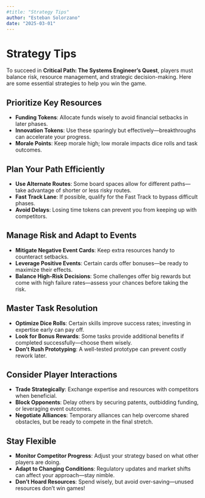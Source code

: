 ```yaml
---
#title: "Strategy Tips"
author: "Esteban Solorzano"
date: "2025-03-01"
---
```


# Strategy Tips

To succeed in **Critical Path: The Systems Engineer’s Quest**, players must balance risk, resource management, and strategic decision-making. Here are some essential strategies to help you win the game.

## Prioritize Key Resources
- **Funding Tokens**: Allocate funds wisely to avoid financial setbacks in later phases.
<!-- **Expertise Tokens**: Invest in technical and regulatory expertise early to improve success rates in complex challenges.-->
- **Innovation Tokens**: Use these sparingly but effectively—breakthroughs can accelerate your progress.
- **Morale Points**: Keep morale high; low morale impacts dice rolls and task outcomes.

## Plan Your Path Efficiently
- **Use Alternate Routes**: Some board spaces allow for different paths—take advantage of shorter or less risky routes.
- **Fast Track Lane**: If possible, qualify for the Fast Track to bypass difficult phases.
- **Avoid Delays**: Losing time tokens can prevent you from keeping up with competitors.

## Manage Risk and Adapt to Events
- **Mitigate Negative Event Cards**: Keep extra resources handy to counteract setbacks.
- **Leverage Positive Events**: Certain cards offer bonuses—be ready to maximize their effects.
- **Balance High-Risk Decisions**: Some challenges offer big rewards but come with high failure rates—assess your chances before taking the risk.

## Master Task Resolution
- **Optimize Dice Rolls**: Certain skills improve success rates; investing in expertise early can pay off.
- **Look for Bonus Rewards**: Some tasks provide additional benefits if completed successfully—choose them wisely.
- **Don’t Rush Prototyping**: A well-tested prototype can prevent costly rework later.

## Consider Player Interactions
- **Trade Strategically**: Exchange expertise and resources with competitors when beneficial.
- **Block Opponents**: Delay others by securing patents, outbidding funding, or leveraging event outcomes.
- **Negotiate Alliances**: Temporary alliances can help overcome shared obstacles, but be ready to compete in the final stretch.

## Stay Flexible
- **Monitor Competitor Progress**: Adjust your strategy based on what other players are doing.
- **Adapt to Changing Conditions**: Regulatory updates and market shifts can affect your approach—stay nimble.
- **Don’t Hoard Resources**: Spend wisely, but avoid over-saving—unused resources don’t win games!

<!--By following these strategies, you can increase your chances of successfully bringing your medical device to market and securing victory!-->